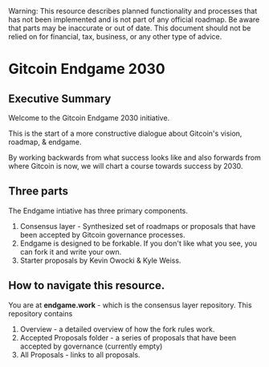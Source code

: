 
<Callout type="warning">
  Warning: This resource describes planned functionality and processes that has
  not been implemented and is not part of any official roadmap. Be aware that parts may be inaccurate or out of
  date.  This document should not be relied on for financial, tax, business, or any other type of advice.
</Callout>

# Gitcoin Endgame 2030

## Executive Summary

Welcome to the Gitcoin Endgame 2030 initiative.

This is the start of a more constructive dialogue about Gitcoin's vision, roadmap, & endgame.

By working backwards from what success looks like and also forwards from where Gitcoin is now, we will chart a course towards success by 2030.

## Three parts

The Endgame intiative has three primary components.
1. Consensus layer - Synthesized set of roadmaps or proposals that have been accepted by Gitcoin governance processes.
2. Endgame is designed to be forkable.   If you don't like what you see, you can fork it and write your own. 
3. Starter proposals by Kevin Owocki & Kyle Weiss.

## How to navigate this resource.

You are at **endgame.work** - which is the consensus layer repository.  This repository contains
1. Overview - a detailed overview of how the fork rules work.
2. Accepted Proposals folder - a series of proposals that have been accepted by governance (currently empty)
3. All Proposals - links to all proposals.

